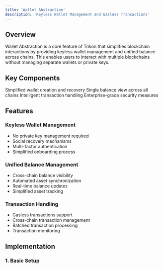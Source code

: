 ```yaml
---
title: 'Wallet Abstraction'
description: 'Keyless Wallet Management and Gasless Transactions'
---
```


## Overview

Wallet Abstraction is a core feature of Trikon that simplifies blockchain interactions by providing keyless wallet management and unified balance across chains. This enables users to interact with multiple blockchains without managing separate wallets or private keys.

## Key Components

<CardGroup cols={2}>
  <Card title="Keyless Management" icon="key">
    Simplified wallet creation and recovery
  </Card>
  <Card title="Unified Balance" icon="wallet">
    Single balance view across all chains
  </Card>
  <Card title="Smart Transactions" icon="wand-magic-sparkles">
    Intelligent transaction handling
  </Card>
  <Card title="Security" icon="shield-check">
    Enterprise-grade security measures
  </Card>
</CardGroup>

## Features

### Keyless Wallet Management
- No private key management required
- Social recovery mechanisms
- Multi-factor authentication
- Simplified onboarding process

### Unified Balance Management
- Cross-chain balance visibility
- Automated asset synchronization
- Real-time balance updates
- Simplified asset tracking

### Transaction Handling
- Gasless transactions support
- Cross-chain transaction management
- Batched transaction processing
- Transaction monitoring

## Implementation

### 1. Basic Setup